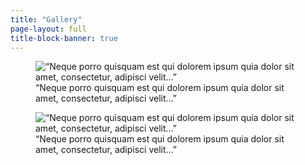 ```yaml
---
title: "Gallery"
page-layout: full
title-block-banner: true
---
```


!["Neque porro quisquam est qui dolorem ipsum quia dolor sit amet, consectetur, adipisci velit..."](/images/vanuella.png){fig-align="center"}

!["Neque porro quisquam est qui dolorem ipsum quia dolor sit amet, consectetur, adipisci velit..."](/images/vanuella.png){fig-align="center"}
